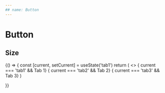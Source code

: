 ```yaml
---
## name: Button
---
```




# Button

## Size

<Playground>
  {() => {
    const [current, setCurrent] = useState('tab1')
    return (
      <>
      <Tabs currentTab={current} onChange={setCurrent}>
        <Tab id="tab1" label="Tab 1" />
        <Tab id="tab2" label="Tab 2" />
        <Tab id="tab3" label="Tab 3" />
      </Tabs>
      { current === 'tab1' && <Heading level={5}>Tab 1</Heading>}
      { current === 'tab2' && <Heading level={5}>Tab 2</Heading>} 
      { current === 'tab3' && <Heading level={5}>Tab 3</Heading>}
      </>
    )

}}

</Playground>
